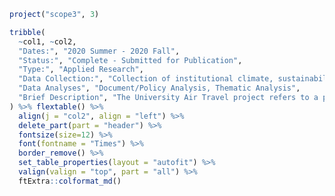 


```r
project("scope3", 3)
```

```r
tribble(
  ~col1, ~col2,
  "Dates:", "2020 Summer - 2020 Fall",
  "Status:", "Complete - Submitted for Publication",
  "Type:", "Applied Research",
  "Data Collection:", "Collection of institutional climate, sustainability, and greenhouse gas mitigation policies",
  "Data Analyses", "Document/Policy Analysis, Thematic Analysis",
  "Brief Description", "The University Air Travel project refers to a project begun as a 2020 Summer internship with the Office of Sustainability. For this internship, I worked on a document/policy analysis project which examined how institutional climate policies addressed (or failed to address) emissions from university air travel. A manuscript has been submitted to the journal *Climate Policy*."
) %>% flextable() %>%
  align(j = "col2", align = "left") %>%
  delete_part(part = "header") %>%
  fontsize(size=12) %>%
  font(fontname = "Times") %>%
  border_remove() %>%
  set_table_properties(layout = "autofit") %>%
  valign(valign = "top", part = "all") %>%
  ftExtra::colformat_md()
```

\newline
